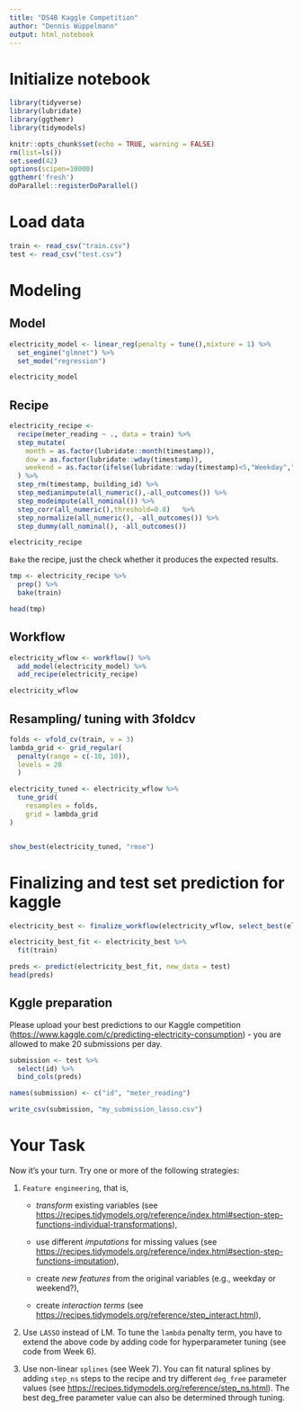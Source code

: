 ```yaml
---
title: "DS4B Kaggle Competition"
author: "Dennis Wüppelmann"
output: html_notebook
---
```


# Initialize notebook

```r
library(tidyverse)
library(lubridate)
library(ggthemr)
library(tidymodels)

```

```r
knitr::opts_chunk$set(echo = TRUE, warning = FALSE)
rm(list=ls())
set.seed(42)
options(scipen=10000)
ggthemr('fresh')
doParallel::registerDoParallel()

```

# Load data

```r
train <- read_csv("train.csv")
test <- read_csv("test.csv")

```
# Modeling

## Model
```r
electricity_model <- linear_reg(penalty = tune(),mixture = 1) %>% 
  set_engine("glmnet") %>%
  set_mode("regression")

electricity_model

```

## Recipe

```r
electricity_recipe <- 
  recipe(meter_reading ~ ., data = train) %>%
  step_mutate(
    month = as.factor(lubridate::month(timestamp)),
    dow = as.factor(lubridate::wday(timestamp)),
    weekend = as.factor(ifelse(lubridate::wday(timestamp)<5,"Weekday","Weekend")),
  ) %>% 
  step_rm(timestamp, building_id) %>% 
  step_medianimpute(all_numeric(),-all_outcomes()) %>% 
  step_modeimpute(all_nominal()) %>% 
  step_corr(all_numeric(),threshold=0.8)   %>% 
  step_normalize(all_numeric(), -all_outcomes()) %>% 
  step_dummy(all_nominal(), -all_outcomes())

electricity_recipe

```

`Bake` the recipe, just the check whether it produces the expected results.

```r
tmp <- electricity_recipe %>% 
  prep() %>% 
  bake(train)

head(tmp)
```

## Workflow

```r
electricity_wflow <- workflow() %>% 
  add_model(electricity_model) %>% 
  add_recipe(electricity_recipe)

electricity_wflow

```
## Resampling/ tuning with 3foldcv

```r
folds <- vfold_cv(train, v = 3)
lambda_grid <- grid_regular(
  penalty(range = c(-10, 10)), 
  levels = 20
  )

```

```r
electricity_tuned <- electricity_wflow %>% 
  tune_grid(
    resamples = folds,
    grid = lambda_grid
)


show_best(electricity_tuned, "rmse")
```

# Finalizing and test set prediction for kaggle

```r
electricity_best <- finalize_workflow(electricity_wflow, select_best(electricity_tuned, "rmse"))

electricity_best_fit <- electricity_best %>% 
  fit(train)

```

```r
preds <- predict(electricity_best_fit, new_data = test)
head(preds)
```
## Kggle preparation
Please upload your best predictions to our Kaggle competition (<https://www.kaggle.com/c/predicting-electricity-consumption>) - you are allowed to make 20 submissions per day.

```r
submission <- test %>%
  select(id) %>% 
  bind_cols(preds)

names(submission) <- c("id", "meter_reading")

write_csv(submission, "my_submission_lasso.csv")

```

# Your Task

Now it's your turn. Try one or more of the following strategies:

1.  `Feature engineering`, that is,

    -   *transform* existing variables (see <https://recipes.tidymodels.org/reference/index.html#section-step-functions-individual-transformations>),

    -   use different *imputations* for missing values (see <https://recipes.tidymodels.org/reference/index.html#section-step-functions-imputation>),

    -   create *new features* from the original variables (e.g., weekday or weekend?),

    -   create *interaction terms* (see <https://recipes.tidymodels.org/reference/step_interact.html>),

2.  Use `LASSO` instead of LM. To tune the `lambda` penalty term, you have to extend the above code by adding code for hyperparameter tuning (see code from Week 6).

3.  Use non-linear `splines` (see Week 7). You can fit natural splines by adding `step_ns` steps to the recipe and try different `deg_free` parameter values (see <https://recipes.tidymodels.org/reference/step_ns.html>). The best deg\_free parameter value can also be determined through tuning.


